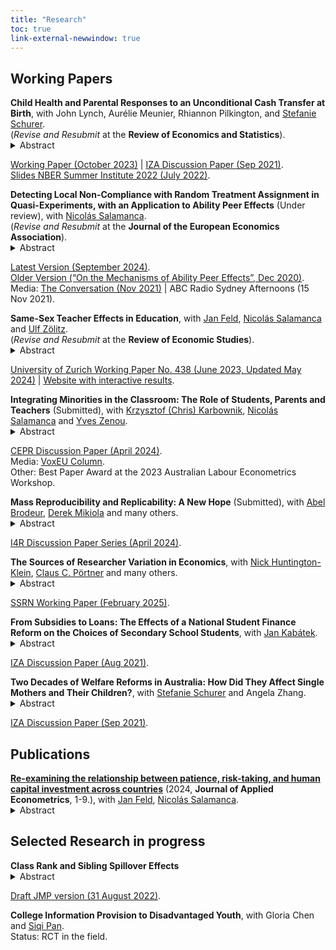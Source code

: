 ```yaml
---
title: "Research"
toc: true 
link-external-newwindow: true
---
```



## Working Papers

**Child Health and Parental Responses to an Unconditional Cash Transfer at Birth**, with John Lynch, Aurélie Meunier, Rhiannon Pilkington, and <a href="http://www.stefanie-schurer.com">Stefanie Schurer</a>.\
(*Revise and Resubmit* at the **Review of Economics and Statistics**).\
<details>
<summary>Abstract</summary>
We estimate the impact on child health of the unanticipated introduction of the Australian Baby Bonus, a \$3,000 one-off unconditional cash transfer at birth. With population-level administrative data from South Australia and a regression discontinuity design, we find that eligible infants experienced fewer hospital presentations in the first year of life for preventable, acute, and severe problems. In auxiliary analyses using nationally-representative data, we find that the windfall cash allowed parents to increase expenditures on food and groceries, decreased financial stress and hardship, and improved physical and mental health. We calculate that 34\% of the pay-out were recouped within the first year through lower health care costs.
</details>
<a href="https://adegendre.github.io/papers/deGendre_Lynch_Meunier_Pilkington_Schurer_Oct2023.pdf">Working Paper (October 2023)</a> | <a href="https://adegendre.github.io/papers/deGendre_Lynch_Meunier_Pilkington_Schurer_2021_IZA_dp14693.pdf">IZA Discussion Paper (Sep 2021)</a>.\
<a href="https://adegendre.github.io/papers/de_Gendre_NBER_SI_2022.pdf">Slides NBER Summer Institute 2022 (July 2022)</a>.\


**Detecting Local Non-Compliance with Random Treatment Assignment in Quasi-Experiments, with an Application to Ability Peer Effects** (Under review), with <a href="https://sites.google.com/view/nsalamanca/home">Nicolás Salamanca</a>.\
(*Revise and Resubmit* at the **Journal of the European Economics Association**).\
<details>
<summary>Abstract</summary>
We develop a method to detect local non-compliance with a random treatment to recover valid quasi-experiments from existing data. Our approach combines simulation-based methods and latent class modelling in an intuitive way, can detect and characterize non-compliant risk sets, and is computationally undemanding. To illustrate its usefulness, we use it to estimate ability peer effects in Taiwan, where we have unusually rich data and a national mandate to randomly assign students to classrooms within schools, but with partial non-compliance. After recovering a valid quasi-experiment, we first estimate ability peer effects in line with other studies. We then document precisely estimated null effects on 18 potential mechanisms, many of which have been hypothesized but never tested. Our application shows how to use our method to expand the causal evidence base using existing datasets.
</details>
<a href="https://adegendre.github.io/papers/de_Gendre_Salamanca_FishingAlgo_2024.pdf">Latest Version (September 2024)</a>.\
<a href="https://adegendre.github.io/papers/deGendre_Salamanca_2020_IZA_dp13938.pdf">Older Version ("On the Mechanisms of Ability Peer Effects", Dec 2020)</a>.\
Media: <a href="https://theconversation.com/being-in-a-class-with-high-achievers-improves-students-test-scores-we-tried-to-find-out-why-171400">The Conversation (Nov 2021)</a> | ABC Radio Sydney Afternoons (15 Nov 2021).\


**Same-Sex Teacher Effects in Education**, with <a href="https://janfeld.weebly.com">Jan Feld</a>, <a href="https://sites.google.com/view/nsalamanca/home">Nicolás Salamanca</a> and <a href="http://ulfzoelitz.com">Ulf Zölitz</a>.\
(*Revise and Resubmit* at the **Review of Economic Studies**).\
<details>
<summary>Abstract</summary>
The idea that students benefit from same-sex teachers has motivated many policies around the world aimed at reducing gender inequalities. However, we do not know the size or generalizability such same-sex teacher effects. We fill this gap by conducting a meta-analysis and our own study using data from 90 countries. Our meta-analysis summarizes the literature and highlights that studies are often underpowered and difficult to compare because they use different methods. Our multi-country study overcomes these shortcomings by providing many high-powered and comparable estimates. Those estimates are ideal for learning about the generalizability of an effect. Our results reveal an interesting pattern. In secondary education, same-sex teacher effects are positive for most countries and outcomes. In primary education, effects are more mixed. For example, we find negative same-sex teacher effects on test scores for about half the countries. Our paper showcases how we can use multi-country studies to learn about the generalizability of an effect.
</details>
<a href="https://adegendre.github.io/papers/deGendre_Feld_Salamanca_Zoelitz_2024.pdf">University of Zurich Working Paper No. 438 (June 2023, Updated May 2024)</a> | <a href="https://www.role-model-effects.com">Website with interactive results</a>.\


**Integrating Minorities in the Classroom: The Role of Students, Parents and Teachers** (Submitted), with <a href="https://sites.google.com/site/kkarbownik/home?authuser=0">Krzysztof (Chris) Karbownik</a>, <a href="https://sites.google.com/view/nsalamanca/home">Nicolás Salamanca</a> and <a href="https://sites.google.com/site/yvesbzenou">Yves Zenou</a>.\
<details>
<summary>Abstract</summary>
We develop a multi-agent model of the education production function where investments of students, parents, and teachers are linked to the presence of minorities in the classroom. We then test the key implications of this model using rich survey data and a mandate to randomly assign students to classrooms. Consistent with our model, we show that exposure to minority peers decreases student effort, parental investments, and teacher engagement and it results in lower student test scores. Observables correlated with minority status explain less than a third of the reduced-form test score effect while over a third can be descriptively attributed to endogenous responses of the agents.
</details>
<a href="https://adegendre.github.io/papers/CEPR DP 19041.pdf">CEPR Discussion Paper (April 2024)</a>.\
Media: <a href="https://cepr.org/voxeu/columns/how-students-parents-and-teachers-affect-integration-minorities-classroom">VoxEU Column</a>.\    
Other: Best Paper Award at the 2023 Australian Labour Econometrics Workshop.\

  
**Mass Reproducibility and Replicability: A New Hope** (Submitted), with <a href="https://sites.google.com/site/abelbrodeur/">Abel Brodeur</a>, <a href="https://sites.google.com/view/derekmikola/home">Derek Mikiola</a> and many others.\
<details>
<summary>Abstract</summary>
This study pushes our understanding of research reliability by reproducing and replicating claims from 110 papers in leading economic and political science journals. The analysis involves computational reproducibility checks and robustness assessments. It reveals several patterns. First, we uncover a high rate of fully computationally reproducible results (over 85\%). Second, excluding minor issues like missing packages or broken pathways, we uncover coding errors for about 25\% of studies, with some studies containing multiple errors. Third, we test the robustness of the results to 5,511 re-analyses. We find a robustness reproducibility of about 70\%. Robustness reproducibility rates are relatively higher for re-analyses that introduce new data and lower for re-analyses that change the sample or the definition of the dependent variable. Fourth, 52\% of re-analysis effect size estimates are smaller than the original published estimates and the average statistical significance of a re-analysis is 77\% of the original. Lastly, we rely on six teams of researchers working independently to answer eight additional research questions on the determinants of robustness reproducibility. Most teams find a negative relationship between replicators’ experience and reproducibility, while finding no relationship between reproducibility and the provision of intermediate or even raw data combined with the necessary cleaning codes.\
</details>
<a href="https://adegendre.github.io/papers/I4R-DP107.pdf">I4R Discussion Paper Series (April 2024)</a>.\


**The Sources of Researcher Variation in Economics**, with <a href="https://www.nickchk.com">Nick Huntington-Klein</a>, <a href="https://clausportner.com">Claus C. Pörtner</a> and many others. 
<details>
<summary>Abstract</summary>
We use a rigorous three-stage many-analysts design to assess how different researcher decisions—specifically data cleaning, research design, and the interpretation of a policy question—affect the variation in estimated treatment effects. A total of 146 research teams each completed the same causal inference task three times each: first with few constraints, then using a shared research design, and finally with pre-cleaned data in addition to a specified design. We find that even when analyzing the same data, teams reach different conclusions. In the first stage, the interquartile range (IQR) of the reported policy effect was 3.1 percentage points, with substantial outliers. Surprisingly, the second stage, which
restricted research design choices, exhibited slightly higher IQR (4.0 percentage points), largely attributable to imperfect adherence to the prescribed protocol. By contrast, the final stage, featuring standardized data cleaning, narrowed variation in estimated effects, achieving an IQR of 2.4 percentage points. Reported sample sizes also displayed significant convergence under more restrictive conditions, with the IQR dropping from 295,187 in the first stage to 29,144 in the second, and effectively zero by the third. Our findings underscore the critical importance of data cleaning in shaping applied microeconomic results and highlight avenues for
future replication efforts.\
</details>
<a href="https://adegendre.github.io/papers/HuntingtonKlein_ssrn-5152665.pdf">SSRN Working Paper (February 2025)</a>.\


**From Subsidies to Loans: The Effects of a National Student Finance Reform on the Choices of Secondary School Students**, with <a href="https://www.jankabatek.com">Jan Kabátek</a>.\
<details>
<summary>Abstract</summary>
We analyse the effects of a national student finance reform in the Netherlands, which replaced universal subsidies for higher education students by low-interest loans. We show that this reform had a large impact on education choices of secondary school students, lowering their enrolments in college-preparing tracks and increasing the share of students specializing in STEM subjects. The reform also affected the living arrangements of new college entrants. Our findings highlight that secondary school students respond to the modes of higher education financing well ahead of their graduation, and that financial aid uncertainty alone can deter many from pursuing higher education.\
</details>
<a href="https://adegendre.github.io/papers/deGendre_Kabatek_2021_IZA_dp14686.pdf">IZA Discussion Paper (Aug 2021)</a>.\
   
   
**Two Decades of Welfare Reforms in Australia: How Did They Affect Single Mothers and Their Children?**, with <a href="http://www.stefanie-schurer.com">Stefanie Schurer</a> and Angela Zhang.\
<details>
<summary>Abstract</summary>
Worldwide, single mothers are profoundly time and income constrained, making them heavily reliant on government transfers. We examine how welfare reforms that introduced mutual obligations affected the economic position of single mothers and the development of their children over the past two decades in Australia. Using nationally representative longitudinal data, we show that disposable incomes of single-mother households were significantly reduced relative to partnered mothers since the 2005 Welfare-to-Work Act came into effect in July 2006, a downward trend that was aggravated by the Global Financial Crisis and the 2013 suspension of grandfathered single parenting payment rules. The reform diminished parenting and family payments for single mothers, who compensated income loss by increasing reliance on disability pension payments, work hours, and child-care expenditures. We then use nationally representative cohort data to estimate the impact of single motherhood on child skill development, following children who entered primary school when their mothers were affected by the Welfare-to-Work reform. We find unadjusted single-motherhood gaps of 0.2 SD in cognitive and 0.3 SD in non-cognitive skills. Non-cognitive skill gaps are only partially explained by differences in observable characteristics, while cognitive skill gaps are fully explained by observable characteristics. Differences in disposable household income between single and partnered mother households explain over 50% of the observed cognitive ability gaps in childhood and 25% in late adolescence. In the presence of positive spillover effects, we propose that welfare payments to vulnerable families may function as a social investment rather than a sunk cost.\
</details>
<a href="https://adegendre.github.io/papers/deGendre_Schurer_Zhang_2021_IZA_dp14752.pdf">IZA Discussion Paper (Sep 2021)</a>.\
   
   
   
## Publications

<a href="https://doi.org/10.1002/jae.3045">**Re-examining the relationship between patience, risk-taking, and human capital investment across countries**</a> (2024, **Journal of Applied Econometrics**, 1-9.), with <a href="https://janfeld.weebly.com">Jan Feld</a>, <a href="https://sites.google.com/view/nsalamanca/home">Nicolás Salamanca</a>.\
<details>
<summary>Abstract</summary>
Hanushek et al. (2022) show that students in countries in which people are more patient and less risk-taking perform better in the Programme for International Student Assessment (PISA) test. In this paper, we probe the robustness of this study. Our narrow replication shows that the results are mostly robust to alternative model specifications. Our broad replication shows that the main results are robust to measuring student performance with data from The Trends in International Mathematics and Science Study (TIMSS) and The Progress in International Reading Literacy Study (PIRLS) instead of PISA.\
</details>
   
   
## Selected Research in progress

**Class Rank and Sibling Spillover Effects**\
<details>
<summary>Abstract</summary>
This paper studies how students' relative rank affects their younger siblings’ academic performance. Using Dutch administrative data, I exploit within-school, across-cohort variation in student rank. Consistent with previous research, I find that higher-ranked students experience faster human capital accumulation. Yet, these rank effects generate negative spillovers on younger siblings: a one standard deviation increase in rank decreases younger sibling’s test scores by 2 percent of a standard deviation. These spillovers are stronger for same-sex siblings. I show that changes in parental investments and expectations drive part of these spillovers. In particular, I show that migrant parents increase investments in school quality and speaking Dutch at home. My findings highlight that the peer environment creates within-family human capital spillovers.\
</details>
<a href="https://adegendre.github.io/papers/de_Gendre_2021_JMP_Class_Rank_and_Sibling_Spillover_Effects.pdf">Draft JMP version (31 August 2022)</a>.\
   
**College Information Provision to Disadvantaged Youth**, with Gloria Chen and <a href="https://siqipan.weebly.com">Siqi Pan</a>.\
Status: RCT in the field.



<!--
target="_blank" removed because option at top. 

**The Sources of Researcher Variation in Economics**, with [Nick Huntington-Klein](https://nickchk.com), [Claus Pörtner](http://clausportner.com) and many others. 

-->